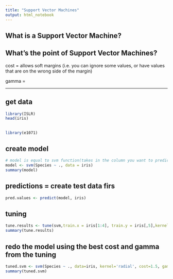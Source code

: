 ```yaml
---
title: "Support Vector Machines"
output: html_notebook
---
```


## What is a Support Vector Machine?


## What's the point of Support Vector Machines?


cost = allows soft margins (i.e. you can ignore some values, or have values that are on the wrong side of the margin)


gamma = 


-----

## get data
```r
library(ISLR)
head(iris)
```

## 
```r
library(e1071)
```


## create model
```r
# model is equal to svm function(takes in the column you want to predict ~ the columns used for the prediction, the dataset)
model <- svm(Species ~ ., data = iris)
summary(model)
```

## predictions = create test data firs
```r
pred.values <- predict(model, iris)
```


## tuning
```r
tune.results <- tune(svm,train.x = iris[1:4], train.y = iris[,5],kernel='radial', ranges=list(cost=c(0.1,1.5,10), gamma=c(0.1,1,2)))
summary(tune.results)
```

## redo the model using the best cost and gamma from the tuning
```r
tuned.svm <- svm(Species ~ ., data=iris, kernel='radial', cost=1.5, gamma=0.1)
summary(tuned.svm)
```

